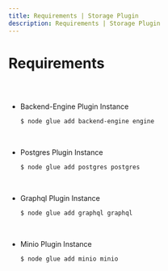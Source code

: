 ```yaml
---
title: Requirements | Storage Plugin
description: Requirements | Storage Plugin
---
```



<Meta title="Storage Plugin Docs/Requirements" />

# Requirements

##

<br />

- Backend-Engine Plugin Instance
  ```bash
  $ node glue add backend-engine engine
  ```

<br />

- Postgres Plugin Instance
  ```bash
  $ node glue add postgres postgres
  ```

<br />

- Graphql Plugin Instance
  ```bash
  $ node glue add graphql graphql
  ```

<br />

- Minio Plugin Instance
  ```bash
  $ node glue add minio minio
  ```
